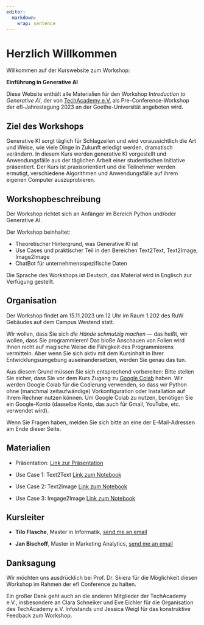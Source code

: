```yaml
---
editor: 
  markdown: 
    wrap: sentence
---
```


# Herzlich Willkommen {.unnumbered}

Willkommen auf der Kurswebsite zum Workshop:

**Einführung in Generative AI**

Diese Website enthält alle Materialien für den Workshop *Introduction to Generative AI*, der von [TechAcademy e.V.](https://tech-academy.io) als Pre-Conference-Workshop der efl-Jahrestagung 2023 an der Goethe-Universität angeboten wird.

## Ziel des Workshops

Generative KI sorgt täglich für Schlagzeilen und wird voraussichtlich die Art und Weise, wie viele Dinge in Zukunft erledigt werden, dramatisch verändern. In diesem Kurs werden generative KI vorgestellt und Anwendungsfälle aus der täglichen Arbeit einer studentischen Initiative präsentiert. Der Kurs ist praxisorientiert und die Teilnehmer werden ermutigt, verschiedene Algorithmen und Anwendungsfälle auf ihrem eigenen Computer auszuprobieren.


## Workshopbeschreibung

Der Workshop richtet sich an Anfänger im Bereich Python und/oder Generative AI. 

Der Workshop beinhaltet:

- Theoretischer Hintergrund, was Generative KI ist
- Use Cases und praktischer Teil in den Bereichen Text2Text, Text2Image, Image2Image
- ChatBot für unternehmensspezifische Daten

Die Sprache des Workshops ist Deutsch, das Material wird in Englisch zur Verfügung gestellt.

## Organisation

Der Workshop findet am 15.11.2023 um 12 Uhr im Raum 1.202 des RuW Gebäudes auf dem Campus Westend statt.

Wir wollen, dass Sie sich *die Hände schmutzig machen* --- das heißt, wir wollen, dass Sie programmieren!
Das bloße Anschauen von Folien wird Ihnen nicht auf magische Weise die Fähigkeit des Programmierens vermitteln.
Aber wenn Sie sich aktiv mit dem Kursinhalt in Ihrer Entwicklungsumgebung auseinandersetzen, werden Sie genau das tun.

Aus diesem Grund müssen Sie sich entsprechend vorbereiten: Bitte stellen Sie sicher, dass Sie vor dem Kurs Zugang zu [Google Colab](https://colab.research.google.com/) haben.
Wir werden Google Colab für die Codierung verwenden, so dass wir Python ohne (manchmal zeitaufwändige) Vorkonfiguration oder Installation auf Ihrem Rechner nutzen können.
Um Google Colab zu nutzen, benötigen Sie ein Google-Konto (dasselbe Konto, das auch für Gmail, YouTube, etc. verwendet wird).

Wenn Sie Fragen haben, melden Sie sich bitte an eine der E-Mail-Adressen am Ende dieser Seite.

## Materialien

- Präsentation: [Link zur Präsentation](Link)

- Use Case 1: Text2Text
[Link zum Notebook](linktocolab)

- Use Case 2: Text2Image
[Link zum Notebook](linktocolab)

- Use Case 3: Imgage2Image
[Link zum Notebook](linktocolab)

## Kursleiter

-   **Tilo Flasche**, Master in Informatik, [send me an email](mailto:tilo.flasche@tech-academy.io)

-   **Jan Bischoff**, Master in Marketing Analytics, [send me an email](mailto:jan.bischoff@tech-academy.io)

## Danksagung {.unnumbered}

Wir möchten uns ausdrücklich bei Prof. Dr. Skiera für die Möglichkeit diesen Workshop im Rahmen der efl Conference zu halten.

Ein großer Dank geht auch an die anderen Mitglieder der TechAcademy e.V., insbesondere an Clara Schneiker und Eve Eichler für die Organisation  des TechAcademy e.V. Infostands und Jessica Weigl für das konstruktive Feedback zum Workshop.
